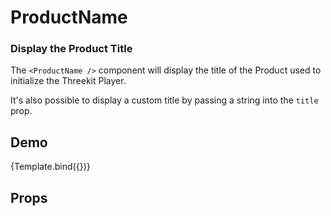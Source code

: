 


<Meta title="Display/Product Name" />

# ProductName

### Display the Product Title

The `<ProductName />` component will display the title of the Product used to
initialize the Threekit Player.

It's also possible to display a custom title by passing a string into the `title` prop.

## Demo

<Canvas>
  <Story
    name="Product Name"
    args={{
      title: 'Product Title',
    }}
  >
    {Template.bind({})}
  </Story>
</Canvas>

## Props

<ArgsTable of={ProductName} />
